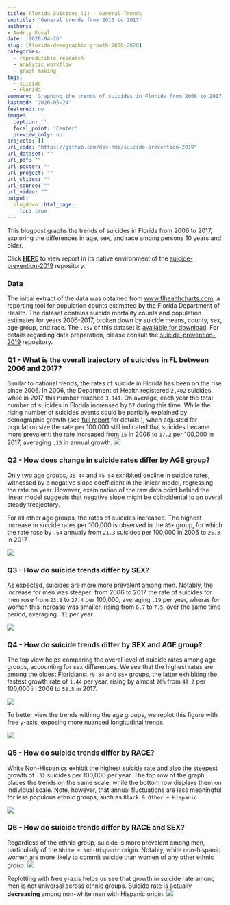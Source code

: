 ```yaml
---
title: Florida Suicides (1) - General Trends  
subtitle: "General trends from 2016 to 2017"
authors: 
- Andriy Koval
date: '2020-04-26'
slug: [florida-demographic-growth-2006-2020]
categories:
  - reproducible research
  - analytic workflow
  - graph making
tags:
  - suicide
  - Florida
summary: 'Graphing the trends of suicides in Florida from 2006 to 2017, exploring the differences in age, gender, and race among persons 10 years and older'
lastmod: '2020-05-24'
featured: no
image:
  caption: ''
  focal_point: 'Center'
  preview_only: no
projects: []
url_code: "https://github.com/dss-hmi/suicide-prevention-2019"
url_dataset: ""
url_pdf: ""
url_poster: ""
url_project: ""
url_slides: ""
url_source: ""
url_video: ""
output:
  blogdown::html_page:
    toc: true
---
```


This blogpost graphs the trends of suicides in Florida from 2006 to 2017, exploring the differences in age, sex, and race among persons 10 years and older. 

Click __[HERE][full_report]__ to view report in its native environment of the [suicide-prevention-2019][sp2019] repository.

[sp2019]:https://github.com/dss-hmi/suicide-prevention-2019

### Data 

The initial extract of the data was obtained from [www.flhealthcharts.com](http://www.flhealthcharts.com/FLQUERY/Population/PopulationRpt.aspx), a reporting tool for population counts estimated by the Florida Department of Health. The dataset contains suicide mortality counts and population estimates for years 2006-2017, broken down by suicide means, county, sex, age group, and race. The `.csv` of this dataset is [available for download ](https://github.com/dss-hmi/suicide-prevention-2019/blob/b225979bad5e4728d7a594fd455ab929d3ccafb0/data-public/derived/9-population-suicide.csv). For details regarding data preparation, please consult the [suicide-prevention-2019][sp2019] repository. 

### Q1 - What is the overall trajectory of suicides in FL between 2006 and 2017? 


Similar to national trends, the rates of suicide in Florida has been on the rise since 2006. In 2006, the Department of Health registered `2,402` suicides, while in 2017 this number reached `3,141`. On average, each year the total number of suicides in Florida increased by `57` during this time. While the rising  number of suicides events could be partially explained by demographic growth (see [full report][full_report] for details ), when adjusted for population size the rate per 100,000 still indicated that suicides became more prevalent: the rate increased from `15`  in 2006 to `17.2` per 100,000 in 2017, averaging `.15` in annual growth.
![][fig1]  

### Q2 - How does change in suicide rates differ by AGE group?

Only two age groups, `35-44` and `45-54` exhibited decline in suicide rates, witnessed by a negative slope coefficient in the liniear model, regressing the rate on year. However, examination of the raw data point behind the linear model suggests that negative slope might be coincidental to an overal steady treajectory. 

For all other age groups, the rates of suicides increased. The highest increase in suicide rates per 100,000 is observed in the `85+` group, for which the rate rose by `.64` annualy from `21.3` suicides per 100,000 in 2006 to `25.3` in 2017.

![][fig2]

### Q3 - How do suicide trends differ by SEX?   

As expected, suicides are more more prevalent among men. Notably, the increase for men was steeper: from 2006 to 2017 the rate of suicides for men rose from `23.8` to `27.4` per 100,000, averaging `.19` per year, wheras for women this increase was smaller,  rising from `6.7` to `7.5`, over the same time period, averaging `.11` per year. 

![][fig3]

### Q4 - How do suicide trends differ by SEX and AGE group?

The top view helps comparing the overal level of suicide rates among age groups, accounting for sex differences. We see that the highest rates are among the oldest Floridians: `75-84` and `85+` groups, the latter exhibiting the fastest growth rate of `1.44` per year, rising by almost `20%` from `49.2` per 100,000 in 2006 to `58.5` in 2017.  

![][fig4a]

To better view the trends withing the age groups, we replot this figure with free y-axis, exposing more nuanced longitudinal trends. 

![][fig4b]

### Q5 - How do suicide trends differ by RACE?

White Non-Hispanics exhibit the highest suicide rate and also the steepest growth of `.32` suicides per 100,000 per year. The top row of the graph places the trends on the same scale, while the bottom row displays them on individual scale. Note, however, that annual fluctuations are less meaningful for less populous ethnic groups, such as `Black & Other + Hispanic`

![][fig5]

### Q6 - How do suicide trends differ by RACE and SEX?

Regardless of the ethnic group, suicide is more prevalent among men, particularly of the `White + Non-Hispanic` origin.  Notably, white non-hispanic women  are more likely to commit suicide than women of any other ethnic group. 
![][fig6a]   

Replotting with free y-axis helps us see that growth in suicide rate among men is not universal across ethnic groups. Suicide rate is actually __decreasing__ among non-white men with Hispanic origin.
![][fig6b]  


[fig1]:fig/g11-1.png   
[fig2]:fig/g22-1.png   
[fig3]:fig/g31-1.png  
[fig4a]:fig/g42-1.png  
[fig4b]:fig/g41-1.png  
[fig5]:fig/g51a-1.png  
[fig6a]:fig/g51c-1.png  
[fig6b]:fig/g51c-2.png  



[sp2019]:https://github.com/dss-hmi/suicide-prevention-2019
[full_report]:https://raw.githack.com/dss-hmi/suicide-prevention-2019/c25a570da54cc9716f6df021fa94fcfd02162048/analysis/blogposts/florida-suicide-1/fl-suicide-1.html